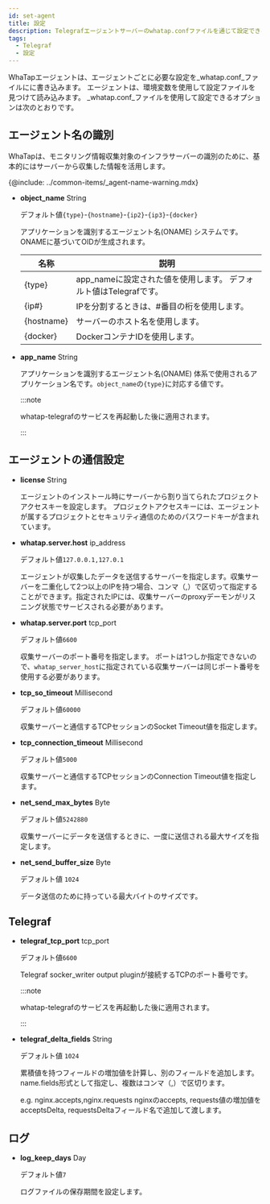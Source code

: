 ```yaml
---
id: set-agent
title: 設定
description: Telegrafエージェントサーバーのwhatap.confファイルを通じて設定できるオプションについて案内します。
tags:
  - Telegraf
  - 設定
---
```


WhaTapエージェントは、エージェントごとに必要な設定を_whatap.conf_ファイルにに書き込みます。 エージェントは、環境変数を使用して設定ファイルを見つけて読み込みます。 _whatap.conf_ファイルを使用して設定できるオプションは次のとおりです。

## エージェント名の識別

WhaTapは、モニタリング情報収集対象のインフラサーバーの識別のために、基本的にはサーバーから収集した情報を活用します。 

{@include: ../common-items/_agent-name-warning.mdx}

-   **object_name** <span class='type'>String</span>

    デフォルト値`{type}`-`{hostname}`-`{ip2}`-`{ip3}`-`{docker}`

    アプリケーションを識別するエージェント名(ONAME) システムです。ONAMEに基づいてOIDが生成されます。

    | 名称         | 説明                                                        |
    | ---------- | --------------------------------------------------------- |
    | {type}     | app_nameに設定された値を使用します。 デフォルト値はTelegrafです。                 |
    | {ip#}      | IPを分割するときは、#番目の桁を使用します。                                   |
    | {hostname} | サーバーのホスト名を使用します。                                          |
    | {docker}   | DockerコンテナIDを使用します。                                       |

-   **app_name** <span class='type'>String</span>

    アプリケーションを識別するエージェント名(ONAME) 体系で使用されるアプリケーション名です。`object_name`の`{type}`に対応する値です。

    :::note

    whatap-telegrafのサービスを再起動した後に適用されます。

    :::

## エージェントの通信設定

-   **license** <span class='type'>String</span>

    エージェントのインストール時にサーバーから割り当てられたプロジェクトアクセスキーを設定します。 プロジェクトアクセスキーには、エージェントが属するプロジェクトとセキュリティ通信のためのパスワードキーが含まれています。

-   **whatap.server.host** <span class='type'>ip_address</span>

    デフォルト値`127.0.0.1,127.0.1`

    エージェントが収集したデータを送信するサーバーを指定します。収集サーバーを二重化して2つ以上のIPを持つ場合、コンマ（,）で区切って指定することができます。指定されたIPには、収集サーバーのproxyデーモンがリスニング状態でサービスされる必要があります。

-   **whatap.server.port** <span class='type'>tcp_port</span>

    デフォルト値`6600`

    収集サーバーのポート番号を指定します。 ポートは1つしか指定できないので、`whatap_server_host`に指定されている収集サーバーは同じポート番号を使用する必要があります。

-   **tcp_so_timeout** <span class='type'>Millisecond</span>

    デフォルト値`60000`

    収集サーバーと通信するTCPセッションのSocket Timeout値を指定します。

-   **tcp_connection_timeout** <span class='type'>Millisecond</span>

    デフォルト値`5000`

    収集サーバーと通信するTCPセッションのConnection Timeout値を指定します。

-   **net_send_max_bytes** <span class='type'>Byte</span>

    デフォルト値`5242880`

    収集サーバーにデータを送信するときに、一度に送信される最大サイズを指定します。

-   **net_send_buffer_size** <span class='type'>Byte</span>

    デフォルト値 `1024`

    データ送信のために持っている最大バイトのサイズです。 

## Telegraf

-   **telegraf_tcp_port** <span class='type'>tcp_port</span>

    デフォルト値`6600`

    Telegraf socker_writer output pluginが接続するTCPのポート番号です。

    :::note

    whatap-telegrafのサービスを再起動した後に適用されます。

    :::

-   **telegraf_delta_fields** <span class='type'>String</span>

    デフォルト値 `1024`

    累積値を持つフィールドの増加値を計算し、別のフィールドを追加します。 name.fields形式として指定し、複数はコンマ（,）で区切ります。

    e.g. nginx.accepts,nginx.requests nginxのaccepts, requests値の増加値をacceptsDelta, requestsDeltaフィールド名で追加して渡します。

## ログ

-   **log_keep_days** <span class='type'>Day</span>

    デフォルト値`7`

    ログファイルの保存期間を設定します。
